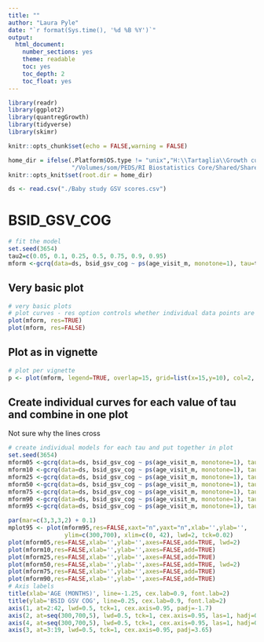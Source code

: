```yaml
---
title: ""
author: "Laura Pyle"
date: "`r format(Sys.time(), '%d %B %Y')`"
output:
  html_document:
    number_sections: yes
    theme: readable
    toc: yes
    toc_depth: 2
    toc_float: yes
---
```


```r
library(readr)
library(ggplot2)
library(quantregGrowth)
library(tidyverse)
library(skimr)

knitr::opts_chunk$set(echo = FALSE,warning = FALSE)

home_dir = ifelse(.Platform$OS.type != "unix","H:\\Tartaglia\\Growth curves\\",
                  "/Volumes/som/PEDS/RI Biostatistics Core/Shared/Shared Projects/Laura/BDC/Projects")
knitr::opts_knit$set(root.dir = home_dir)

```

```r
ds <- read.csv("./Baby study GSV scores.csv")
```

# BSID_GSV_COG

```r
# fit the model
set.seed(3654)
tau2=c(0.05, 0.1, 0.25, 0.5, 0.75, 0.9, 0.95)
mform <-gcrq(data=ds, bsid_gsv_cog ~ ps(age_visit_m, monotone=1), tau=tau2)
```

## Very basic plot

```r
# very basic plots
# plot curves - res option controls whether individual data points are plotted
plot(mform, res=TRUE)
plot(mform, res=FALSE)
```

## Plot as in vignette

```r
# plot per vignette
p <- plot(mform, legend=TRUE, overlap=15, grid=list(x=15,y=10), col=2, lty=1,ylab="BSID GSV COG", xlab="AGE (MONTHS)")
```

## Create individual curves for each value of tau and combine in one plot

Not sure why the lines cross

```r
# create individual models for each tau and put together in plot
set.seed(3654)
mform05 <-gcrq(data=ds, bsid_gsv_cog ~ ps(age_visit_m, monotone=1), tau=0.05)
mform10 <-gcrq(data=ds, bsid_gsv_cog ~ ps(age_visit_m, monotone=1), tau=0.1)
mform25 <-gcrq(data=ds, bsid_gsv_cog ~ ps(age_visit_m, monotone=1), tau=0.25)
mform50 <-gcrq(data=ds, bsid_gsv_cog ~ ps(age_visit_m, monotone=1), tau=0.5)
mform75 <-gcrq(data=ds, bsid_gsv_cog ~ ps(age_visit_m, monotone=1), tau=0.75) 
mform90 <-gcrq(data=ds, bsid_gsv_cog ~ ps(age_visit_m, monotone=1), tau=0.9)
mform95 <-gcrq(data=ds, bsid_gsv_cog ~ ps(age_visit_m, monotone=1), tau=0.95)

par(mar=c(3,3,3,2) + 0.1)
mplot95 <- plot(mform95,res=FALSE,xaxt="n",yaxt="n",xlab='',ylab='', 
                ylim=c(300,700), xlim=c(0, 42), lwd=2, tck=0.02)
plot(mform05,res=FALSE,xlab='',ylab='',axes=FALSE,add=TRUE, lwd=2)
plot(mform10,res=FALSE,xlab='',ylab='',axes=FALSE,add=TRUE)
plot(mform25,res=FALSE,xlab='',ylab='',axes=FALSE,add=TRUE)
plot(mform50,res=FALSE,xlab='',ylab='',axes=FALSE,add=TRUE, lwd=2)
plot(mform75,res=FALSE,xlab='',ylab='',axes=FALSE,add=TRUE)
plot(mform90,res=FALSE,xlab='',ylab='',axes=FALSE,add=TRUE)
# Axis labels 
title(xlab='AGE (MONTHS)', line=-1.25, cex.lab=0.9, font.lab=2)
title(ylab='BSID GSV COG', line=0.25, cex.lab=0.9, font.lab=2)
axis(1, at=2:42, lwd=0.5, tck=1, cex.axis=0.95, padj=-1.7)
axis(2, at=seq(300,700,5), lwd=0.5, tck=1, cex.axis=0.95, las=1, hadj=0.5)
axis(4, at=seq(300,700,5), lwd=0.5, tck=1, cex.axis=0.95, las=1, hadj=0.5)
axis(3, at=3:19, lwd=0.5, tck=1, cex.axis=0.95, padj=3.65)
```